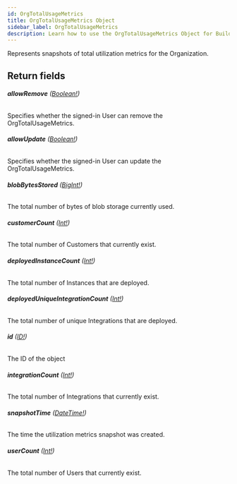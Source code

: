 ```yaml
---
id: OrgTotalUsageMetrics
title: OrgTotalUsageMetrics Object
sidebar_label: OrgTotalUsageMetrics
description: Learn how to use the OrgTotalUsageMetrics Object for Builder's API.
---
```


Represents snapshots of total utilization metrics for the Organization.

## Return fields

###### <b>allowRemove</b> ([Boolean!](/composer/builder/api/schema/scalar/Boolean.mdx))

Specifies whether the signed-in User can remove the OrgTotalUsageMetrics.

###### <b>allowUpdate</b> ([Boolean!](/composer/builder/api/schema/scalar/Boolean.mdx))

Specifies whether the signed-in User can update the OrgTotalUsageMetrics.

###### <b>blobBytesStored</b> ([BigInt!](/composer/builder/api/schema/scalar/BigInt.mdx))

The total number of bytes of blob storage currently used.

###### <b>customerCount</b> ([Int!](/composer/builder/api/schema/scalar/Int.mdx))

The total number of Customers that currently exist.

###### <b>deployedInstanceCount</b> ([Int!](/composer/builder/api/schema/scalar/Int.mdx))

The total number of Instances that are deployed.

###### <b>deployedUniqueIntegrationCount</b> ([Int!](/composer/builder/api/schema/scalar/Int.mdx))

The total number of unique Integrations that are deployed.

###### <b>id</b> ([ID!](/composer/builder/api/schema/scalar/ID.mdx))

The ID of the object

###### <b>integrationCount</b> ([Int!](/composer/builder/api/schema/scalar/Int.mdx))

The total number of Integrations that currently exist.

###### <b>snapshotTime</b> ([DateTime!](/composer/builder/api/schema/scalar/DateTime.mdx))

The time the utilization metrics snapshot was created.

###### <b>userCount</b> ([Int!](/composer/builder/api/schema/scalar/Int.mdx))

The total number of Users that currently exist.
